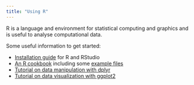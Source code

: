 ---
title: "Using R"
---

R is a language and environment for statistical computing and graphics and is useful to analyse computational data.

Some useful information to get started:

- [Installation guide](https://rstudio-education.github.io/hopr/starting.html) for R and RStudio
- [An R cookbook](https://ndombrowski.github.io/R_cookbook/) including some [example files](https://github.com/ndombrowski/R_cookbook/tree/main/data)
- [Tutorial on data manipulation with dplyr](https://ndombrowski.github.io/Tidyverse_tutorial/)
- [Tutorial on data visualization with ggplot2](https://ndombrowski.github.io/Ggplot_tutorial/)